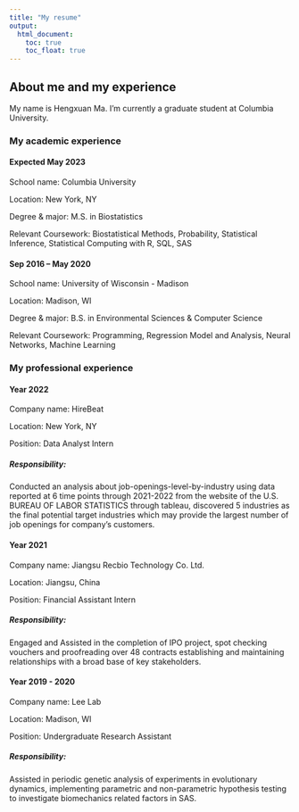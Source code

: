 ```yaml
---
title: "My resume"
output: 
  html_document:
    toc: true
    toc_float: true
---
```


## About me and my experience

My name is Hengxuan Ma. I'm currently a graduate student at Columbia University.


### My academic experience {.tabset}

#### Expected May 2023

School name: Columbia University

Location: New York, NY

Degree & major: M.S. in Biostatistics

Relevant Coursework: Biostatistical Methods, Probability, Statistical Inference, Statistical Computing with R, SQL, SAS

#### Sep 2016 – May 2020

School name: University of Wisconsin - Madison 

Location: Madison, WI

Degree & major: B.S. in Environmental Sciences & Computer Science

Relevant Coursework: Programming, Regression Model and Analysis, Neural Networks, Machine Learning		


### My professional experience {.tabset}

#### Year 2022

Company name: HireBeat

Location: New York, NY

Position: Data Analyst Intern

##### Responsibility: 

Conducted an analysis about job-openings-level-by-industry using data reported at 6 time points through 2021-2022 from the website of the U.S. BUREAU OF LABOR STATISTICS through tableau, discovered 5 industries as the final potential target industries which may provide the largest number of job openings for company’s customers.

#### Year 2021

Company name: Jiangsu Recbio Technology Co. Ltd.

Location: Jiangsu, China

Position: Financial Assistant Intern

##### Responsibility: 

Engaged and Assisted in the completion of IPO project, spot checking vouchers and proofreading over 48 contracts establishing and maintaining relationships with a broad base of key stakeholders.

#### Year 2019 - 2020

Company name: Lee Lab

Location: Madison, WI

Position: Undergraduate Research Assistant

##### Responsibility: 

Assisted in periodic genetic analysis of experiments in evolutionary dynamics, implementing parametric and non-parametric hypothesis testing to investigate biomechanics related factors in SAS.




